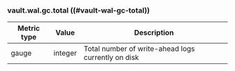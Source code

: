 ### vault.wal.gc.total ((#vault-wal-gc-total))

Metric type | Value   | Description
----------- | ------- | -----------
gauge       | integer | Total number of write-ahead logs currently on disk